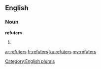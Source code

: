 ==English==

===Noun===
'''refuters'''

# {{plural of|[[refuter]]}}

[[Category:English plurals]]

[[ar:refuters]]
[[fr:refuters]]
[[ku:refuters]]
[[my:refuters]]
